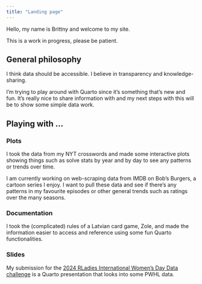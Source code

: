 ```yaml
---
title: "Landing page"
---
```


Hello, my name is Brittny and welcome to my site.

::: {.callout-warning}
This is a work in progress, please be patient.
:::

<!-- ## My life interests

- Climbing
- My cat
- Knitting

## My programming interests

- R
- Git
    - GitLab & GitHub
- Python -->

## General philosophy

I think data should be accessible. I believe in transparency and knowledge-sharing.

I'm trying to play around with Quarto since it's something that's new and fun. It's really nice to share information with and my next steps with this will be to show some simple data work.

## Playing with ...

### Plots

I took the data from my NYT crosswords and made some interactive plots showing things such as solve stats by year and by day to see any patterns or trends over time.

I am currently working on web-scraping data from IMDB on Bob's Burgers, a cartoon series I enjoy. I want to pull these data and see if there's any patterns in my favourite episodes or other general trends such as ratings over the many seasons.

### Documentation

I took the (complicated) rules of a Latvian card game, Zole, and made the information easier to access and reference using some fun Quarto functionalities.

### Slides

My submission for the [2024 RLadies International Women's Day Data challenge](https://rladies-ottawa.github.io/events/2024/iwd.html) is a Quarto presentation that looks into some PWHL data.
